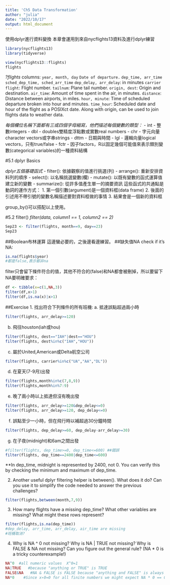 ```yaml
---
title: 'Ch5 Data Transformation'
author: "julia"
date: "2022/10/17"
output: html_document
---
```


使用dplyr進行資料變換
本章會運用到來自nycflights13資料及進行dplyr練習
```r
library(nycflights13)
library(tidyverse)
```

```r
view(nycflights13::flights)
flights
```
*?flights*
columns:
`year, month, day`
`Date of departure.`
`dep_time, arr_time`
`sched_dep_time, sched_arr_time`
`dep_delay, arr_delay`: in minutes
`carrier`
`flight`: Flight number.
`tailnum`: Plane tail number.
`origin, dest`: Origin and destination.
`air_time`: Amount of time spent in the air, in minutes.
`distance`: Distance between airports, in miles.
`hour, minute`: Time of scheduled departure broken into hour and minutes.
`time_hour`: Scheduled date and hour of the flight as a POSIXct date. Along with origin, can be used to join flights data to weather data.

*每個欄位名稱下面都有三或四個字母縮寫，他們描述每個變數的類型：*
- int - 整數integers
- dbl - doubles雙精度浮點數或實數real numbers
- chr - 字元向量character vectors或字串strings
- dttm - 日期與時間
- lgl - 邏輯向量logical vectors，只有true/false
- fctr - 因子factors，R以固定幾個可能值來表示類別變數(categorical variables)的一種資料結構

#5.1 dplyr Basics

*dplyr五個基礎函式*
- filter(): 依據觀察的值進行挑選(列)
- arrange(): 重新安排資料列的順序
- select(): 以名稱挑選變數(欄)
- mutate(): 以既有變數的函式運算值建立新的變數
- summarize(): 從許多值產生單一的摘要資訊
這些函式的共通點是動詞的運作方式：
1. 第一個引數(argument)是一個資料框(data frame)
2. 後面的引述用不帶引號的變數名稱描述要對資料框做的事情
3. 結果會是一個新的資料框

group_by()可以搭配以上使用。

#5.2 filter()
*filter(data, column1 == 1, column2 == 2)*

```r
Sep23 <- filter(flights, month==9, day==23)
Sep23
```
##Boolean布林運算
這邊蠻必要的，之後邊看邊練習。
##缺失值NA
check if it's NA:
```R
is.na(flights$year)
#都是false,表示都非na
```
filter只會留下條件符合的值，其他不符合的(false)和NA都會被刪掉，所以要留下NA要明確要求：
```R
df <- tibble(x=c(1,NA,3))
filter(df,x>1)
filter(df,is.na(x)|x>1)
```
##Exercise
1. 找出符合下列條件的所有班機:
a. 抵達誤點超過兩小時
```r
filter(flights, arr_delay>=120)
```
b. 飛往houston(iah或hou)
```r
filter(flights, dest=="IAH"|dest=="HOU")
filter(flights, dest%in%c("IAH","HOU"))
```
c. 屬於United,American或Delta航空公司
```R
filter(flights, carrier%in%c("UA","AA","DL"))
```
d. 在夏天(7-9月)出發
```r
filter(flights,month%in%c(7,8,9))
filter(flights,month%in%7:9)
```

e. 晚了兩小時以上抵達但沒有晚出發
```r
filter(flights, arr_delay>=120&dep_delay<=0)
filter(flights, arr_delay>=120, dep_delay<=0)
```
f. 誤點至少一小時，但在飛行時以補超過30分鐘時間
```r
filter(flights, dep_delay>=60, dep_delay-arr_delay>=30)
```
g. 在子夜(midnight)和6am之間出發
```r
#filter(flights, dep_time>=0, dep_time<=600) ##錯誤
filter(flights, dep_time==2400|dep_time<=600)
```
**In dep_time, midnight is represented by 2400, not 0. You can verify this by checking the minimum and maximum of dep_time.

2. Another useful dplyr filtering helper is between(). What does it do? Can you use it to simplify the code needed to answer the previous challenges?
```r
filter(flights,between(month,7,9))
```

3. How many flights have a missing dep_time? What other variables are missing? What might these rows represent?
```r
filter(flights,is.na(dep_time))
#dep_delay, arr_time, arr_delay, air_time are missing
#班機取消?
```
4. Why is NA ^ 0 not missing? Why is NA | TRUE not missing? Why is FALSE & NA not missing? Can you figure out the general rule? (NA * 0 is a tricky counterexample!)
```r
NA^0  #all numeric values  X^0=1
NA|TRUE   #because "anything or TRUE" is TRUE
FALSE&NA   #NA & FALSE is FALSE because "anything and FALSE" is always FALSE
NA*0    #Since x∗0=0 for all finite numbers we might expect NA * 0 == 0, but that’s not the case. The reason that NA * 0 != 0 is that 0*∞ and 0*−∞ are undefined. R represents undefined results as NaN, which is an abbreviation of “not a number”.
```















